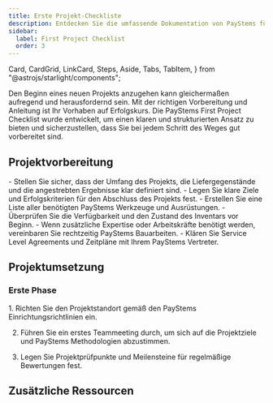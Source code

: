 ```yaml
---
title: Erste Projekt-Checkliste
description: Entdecken Sie die umfassende Dokumentation von PayStems für einen eingehenden Einblick in unsere erstklassigen Werkzeuge und Bauleistungen. 
sidebar:
  label: First Project Checklist
  order: 3
---
```

  Card,
  CardGrid,
  LinkCard,
  Steps,
  Aside,
  Tabs,
  TabItem,
} from "@astrojs/starlight/components";

Den Beginn eines neuen Projekts anzugehen kann gleichermaßen aufregend und herausfordernd sein. Mit der richtigen Vorbereitung und Anleitung ist Ihr Vorhaben auf Erfolgskurs. Die PayStems First Project Checklist wurde entwickelt, um einen klaren und strukturierten Ansatz zu bieten und sicherzustellen, dass Sie bei jedem Schritt des Weges gut vorbereitet sind.

## Projektvorbereitung

<CardGrid>
  <Card title="Umfang und Ziele">
    - Stellen Sie sicher, dass der Umfang des Projekts, die Liefergegenstände und die angestrebten Ergebnisse klar definiert sind.
    - Legen Sie klare Ziele und Erfolgskriterien für den Abschluss des Projekts fest.
  </Card>
  <Card title="Werkzeuge und Ausrüstung">
    - Erstellen Sie eine Liste aller benötigten PayStems Werkzeuge und Ausrüstungen.
    - Überprüfen Sie die Verfügbarkeit und den Zustand des Inventars vor Beginn.
  </Card>
  <Card title="Dienstleistungen arrangieren">
    - Wenn zusätzliche Expertise oder Arbeitskräfte benötigt werden, vereinbaren Sie rechtzeitig PayStems Bauarbeiten.
    - Klären Sie Service Level Agreements und Zeitpläne mit Ihrem PayStems Vertreter.
  </Card>
</CardGrid>

## Projektumsetzung
### Erste Phase
<Steps>
1. Richten Sie den Projektstandort gemäß den PayStems Einrichtungsrichtlinien ein.

2. Führen Sie ein erstes Teammeeting durch, um sich auf die Projektziele und PayStems Methodologien abzustimmen.

3. Legen Sie Projektprüfpunkte und Meilensteine für regelmäßige Bewertungen fest.
</Steps>

## Zusätzliche Ressourcen
<CardGrid>
<LinkCard
  title="Ausführliche Anleitungen"
  description="Greifen Sie auf umfangreiche Dokumentationen und Benutzerhandbücher für PayStems Werkzeuge und Dienstleistungen zu."
  href="de/guides/getting-started"
/>
<LinkCard
  title="Support-Kontakte"
  description="Halten Sie die Kontaktdaten für den PayStems Support bereit, der Ihnen während Ihres Projekts zur Verfügung steht."
  href="de/guides/getting-started"
/>
<LinkCard
  title="Fortgeschrittenes Lernen"
  description="Erkunden Sie weitere Bildungsressourcen von PayStems, um Ihre Fähigkeiten und Ihr Wissensniveau zu verfeinern."
  href="de/guides/getting-started"
/>
</CardGrid>